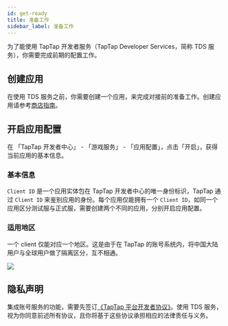 ```yaml
---
id: get-ready
title: 准备工作
sidebar_label: 准备工作
---
```


为了能使用 TapTap 开发者服务（TapTap Developer Services，简称 TDS 服务），你需要完成前期的配置工作。

## 创建应用

在使用 TDS 服务之前，你需要创建一个应用，来完成对接前的准备工作。创建应用请参考[商店指南](/store/store-creategame)。

## 开启应用配置

在 「TapTap 开发者中心」 - 「游戏服务」 - 「应用配置」，点击「开启」，获得当前应用的基本信息。

### 基本信息

`Client ID` 是一个应用实体包在 TapTap 开发者中心的唯一身份标识，TapTap 通过 `Client ID` 来鉴别应用的身份。每个应用仅能拥有一个 `Client ID`，如同一个应用区分测试服与正式服，需要创建两个不同的应用，分别开启应用配置。

### 适用地区

一个 client 仅能对应一个地区。这是由于在 TapTap 的账号系统内，将中国大陆用户与全球用户做了隔离区分，互不相通。

![](/img/tap_get_ready.png)

## 隐私声明

集成账号服务的功能，需要先签订[《TapTap 平台开发者协议》](/store/store-devagreement)。使用 TDS 服务，视为你同意前述所有协议，且你将基于这些协议承担相应的法律责任与义务。
